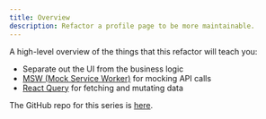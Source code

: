 ```yaml
---
title: Overview
description: Refactor a profile page to be more maintainable.
---
```


<VideoEmbed
  id="reN48y75MAI"
  title="Learn React, Mock Service Worker, and React Query | Refactor a Profile Page | Frontend Hire"
/>

A high-level overview of the things that this refactor will teach you:

- Separate out the UI from the business logic
- [MSW (Mock Service Worker)](https://mswjs.io/) for mocking API calls
- [React Query](https://tanstack.com/query/v5/docs/framework/react/overview) for fetching and mutating data

The GitHub repo for this series is [here](https://github.com/Frontend-Hire/refactoring-profile-page).
